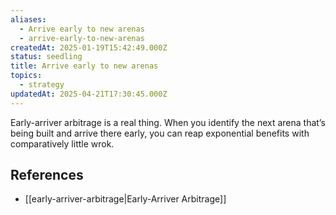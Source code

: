 ```yaml
---
aliases:
  - Arrive early to new arenas
  - arrive-early-to-new-arenas
createdAt: 2025-01-19T15:42:49.000Z
status: seedling
title: Arrive early to new arenas
topics:
  - strategy
updatedAt: 2025-04-21T17:30:45.000Z
---
```

Early-arriver arbitrage is a real thing. When you identify the next arena that’s being built and arrive there early, you can reap exponential benefits with comparatively little wrok.

## References

- [[early-arriver-arbitrage|Early-Arriver Arbitrage]]
